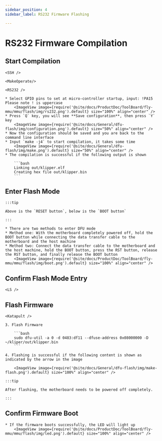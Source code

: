 ```yaml
---
sidebar_position: 4
sidebar_label: RS232 Firmware Flashing

---
```





# RS232 Firmware Compilation

## Start Compilation

    <SSH />

    <MakeOperate/>

    <RS232 />

    * Select GPIO pins to set at micro-controller startup, input: !PA15 Please note ! is uppercase
        <ImageView image={require('@site/docs/ProductDoc/ToolBoard/fly-mmu/mmu/flash/img/rs232.png').default} size="100%" align="center" />
    * Press `Q` key, you will see **Save configuration**, then press `Y` key
        <ImageView image={require('@site/docs/General/dfu-flash/img/configuration.png').default} size="50%" align="center" />
    * Now the configuration should be saved and you are back to the command line interface
    * Input `make -j4` to start compilation, it takes some time
        <ImageView image={require('@site/docs/General/dfu-flash/img/make.png').default} size="50%" align="center" />
    * The compilation is successful if the following output is shown

        ```bash
        Linking out/klipper.elf
        Creating hex file out/klipper.bin
        ```


## Enter Flash Mode

    :::tip

    Above is the `RESET button`, below is the `BOOT button`

    :::

    * There are two methods to enter DFU mode
    * Method one: With the motherboard completely powered off, hold the BOOT button while connecting the data transfer cable to the motherboard and the host machine
    * Method two: Connect the data transfer cable to the motherboard and the host machine, hold the BOOT button, press the RST button, release the RST button, and finally release the BOOT button
        <ImageView image={require('@site/docs/ProductDoc/ToolBoard/fly-mmu/mmu/flash/img/boot.png').default} size="100%" align="center" />

## Confirm Flash Mode Entry

    <LS />


## Flash Firmware 

    <Katapult />
    
    3. Flash Firmware
    
        ```bash
        sudo dfu-util -a 0 -d 0483:df11 --dfuse-address 0x08000000 -D ~/kliper/out/klipper.bin
        ```

    4. Flashing is successful if the following content is shown as indicated by the arrow in the image

        <ImageView image={require('@site/docs/General/dfu-flash/img/make-flash.png').default} size="100%" align="center" />

    :::tip

    After flashing, the motherboard needs to be powered off completely.

    :::

## Confirm Firmware Boot

    * If the firmware boots successfully, the LED will light up
        <ImageView image={require('@site/docs/ProductDoc/ToolBoard/fly-mmu/mmu/flash/img/led.png').default} size="100%" align="center" />